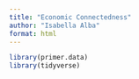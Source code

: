 ```yaml
---
title: "Economic Connectedness"
author: "Isabella Alba"
format: html
---
```


```r
library(primer.data)
library(tidyverse)
```